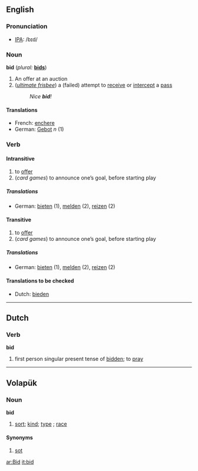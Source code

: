 ==English==
=== Pronunciation ===
*[[w:IPA|IPA]]: /bɪd/

===Noun===
'''bid'''  (''plural:'' '''[[bids]]''')
# An offer at an auction
# (''[[ultimate frisbee]]'') a (failed) attempt to [[receive]] or [[intercept]] a [[pass]]
#:''Nice '''bid'''!''

====Translations====
*French: [[enchere]]
*German: [[Gebot]] ''n'' (1)

=== Verb ===
{{irregverb|bid|[[bids]]|[[bad]]''',''' [[bade]]''', or''' [[bid]]|[[bid]] '''or''' [[bidden]]|[[bidding]]}} 
====Intransitive====
# to [[offer]]
# (''card games'') to announce one’s goal, before starting play
===== Translations =====
*German: [[bieten]] (1), [[melden]] (2), [[reizen]] (2)
====Transitive====
# to [[offer]]
# (''card games'') to announce one’s goal, before starting play
===== Translations =====
*German: [[bieten]] (1), [[melden]] (2), [[reizen]] (2)

====Translations to be checked====
{{checktrans}}
*Dutch: [[bieden]]
----

==Dutch==

=== Verb ===
'''bid'''
# first person singular present tense of [[bidden]]; to [[pray]]

----

==Volapük== 
===Noun===
'''bid'''
#[[sort]]; [[kind]]; [[type]] ; [[race]]
====Synonyms====
#[[sot]]

[[ar:Bid]]
[[it:bid]]